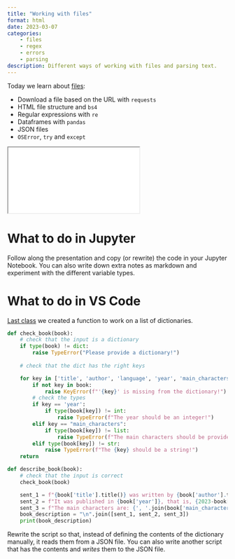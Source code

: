 ```yaml
---
title: "Working with files"
format: html
date: 2023-03-07
categories:
    - files
    - regex
    - errors
    - parsing
description: Different ways of working with files and parsing text.
---
```


Today we learn about [files](../slides/files/index.qmd){target="_blank"}:

- Download a file based on the URL with `requests`
- HTML file structure and `bs4`
- Regular expressions with `re`
- Dataframes with `pandas`
- JSON files
- `OSError`, `try` and `except`

<div>
```{=html}
<iframe class="slide-deck" src="../slides/files/index.html"></iframe>
```
</div>


# What to do in Jupyter

Follow along the presentation and copy (or rewrite) the code in your Jupyter Notebook. You can also write down extra notes as markdown and experiment with the different variable types.

# What to do in VS Code

[Last class](2023-03-07-if-functions.qmd) we created a function to work on a list of dictionaries.

```python
def check_book(book):
    # check that the input is a dictionary
    if type(book) != dict:
        raise TypeError("Please provide a dictionary!")
    
    # check that the dict has the right keys

    for key in ['title', 'author', 'language', 'year', 'main_characters']:
        if not key in book:
            raise KeyError(f"'{key}' is missing from the dictionary!")
        # check the types
        if key == 'year':
            if type(book[key]) != int:
                raise TypeError(f"The year should be an integer!")
        elif key == "main_characters":
            if type(book[key]) != list:
                raise TypeError(f"The main characters should be provided as a list!")
        elif type(book[key]) != str:
            raise TypeError(f"The {key} should be a string!")
    return

def describe_book(book):
    # check that the input is correct
    check_book(book)

    sent_1 = f"{book['title'].title()} was written by {book['author'].title()} in {book['language']}."
    sent_2 = f"It was published in {book['year']}, that is, {2023-book['year']} years ago."
    sent_3 = f"The main characters are: {', '.join(book['main_characters'])}."
    book_description = "\n".join([sent_1, sent_2, sent_3])
    print(book_description)
```

Rewrite the script so that, instead of defining the contents of the dictionary manually, it reads them from a JSON file.
You can also write another script that has the contents and _writes_ them to the JSON file.
